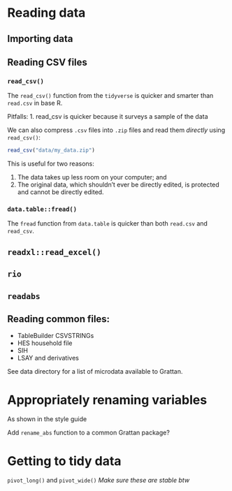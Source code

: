 # Reading data

## Importing data

## Reading CSV files

### `read_csv()`

The `read_csv()` function from the `tidyverse` is quicker and smarter than `read.csv` in base R. 

Pitfalls:
1. read_csv is quicker because it surveys a sample of the data

We can also compress `.csv` files into `.zip` files and read them _directly_ using `read_csv()`:

```r
read_csv("data/my_data.zip")
```

This is useful for two reasons: 

1. The data takes up less room on your computer; and
2. The original data, which shouldn't ever be directly edited, is protected and cannot be directly edited.

### `data.table::fread()`

The `fread` function from `data.table` is quicker than both `read.csv` and `read_csv`. 



## `readxl::read_excel()`

## `rio` 

## `readabs`



## Reading common files:

- TableBuilder CSVSTRINGs
- HES household file
- SIH
- LSAY and derivatives

See data directory for a list of microdata available to Grattan.



# Appropriately renaming variables

As shown in the style guide

Add `rename_abs` function to a common Grattan package?


# Getting to tidy data

`pivot_long()` and `pivot_wide()`
_Make sure these are stable btw_


